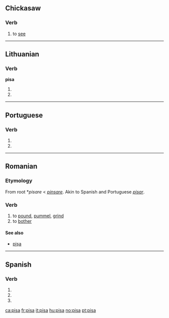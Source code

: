 {{also|Pisa|pişa}}
==Chickasaw==

===Verb===
{{infl|cic|verb}}

# to [[see]]

----

==Lithuanian==

===Verb===
'''pisa'''

# {{lt-form-verb|3s|pres|pisti}}
# {{lt-form-verb|3p|pres|pisti}}

----

==Portuguese==

===Verb===
{{pt-verb form}}

# {{pt-verb form of|[[pisar]]|ar|indicative|present|singular|third}}
# {{pt-verb form of|[[pisar]]|ar|imperative|affirmative|singular|second}}

----

==Romanian==

===Etymology===
From {{etyl|VL.|ro}} root *''pisare'' < ''[[pinsare]]''. Akin to Spanish and Portuguese ''[[pisar]]''.

===Verb===
{{ro-verb|conj=1|pisă|pisat}}

# to [[pound]], [[pummel]], [[grind]]
# to [[bother]]

====See also====
* [[pişa]]

----

==Spanish==

===Verb===
{{es-verb-form|pisar}}

# {{es-verb form of|ending=ar|mood=imperative|sense=affirmative|pers=2|formal=no|number=singular|[[pisar]]}}
# {{es-verb form of|ending=ar|mood=indicative|tense=present|pers=2|formal=yes|number=singular|[[pisar]]}}
# {{es-verb form of|ending=ar|mood=indicative|tense=present|pers=3|number=singular|[[pisar]]}}

[[ca:pisa]]
[[fr:pisa]]
[[it:pisa]]
[[hu:pisa]]
[[no:pisa]]
[[pt:pisa]]
